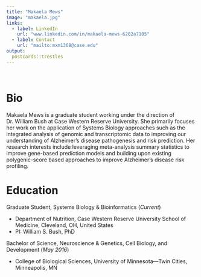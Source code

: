 ---
title: "Makaela Mews"
image: "makaela.jpg"
links:
  - label: LinkedIn
    url: "www.linkedin.com/in/makaela-mews-6202a7105"
  - label: Contact
    url: "mailto:mxm1368@case.edu"
output:
  postcards::trestles
---

<br>

# Bio

Makaela Mews is a graduate student working under the direction of Dr. William Bush at Case Western Reserve University. She primarily focuses her work on the application of Systems Biology approaches such as the integrated analysis of genomic and transcriptomic data to improving our understanding of Alzheimer's disease pathogenesis and risk prediction. Her research interests include leveraging meta-analysis summary statistics to improve gene-based prediction models and building upon existing polygenic-score based approaches to improve Alzheimer's disease risk profiling.  

# Education

Graduate Student, Systems Biology & Bioinformatics (*Current*) 

- Department of Nutrition, Case Western Reserve University School of Medicine, Cleveland, OH, United States 
- PI: William S. Bush, PhD

Bachelor of Science, Neuroscience & Genetics, Cell Biology, and Development (*May 2016*) 

- College of Biological Sciences, University of Minnesota—Twin Cities, Minneapolis, MN 

